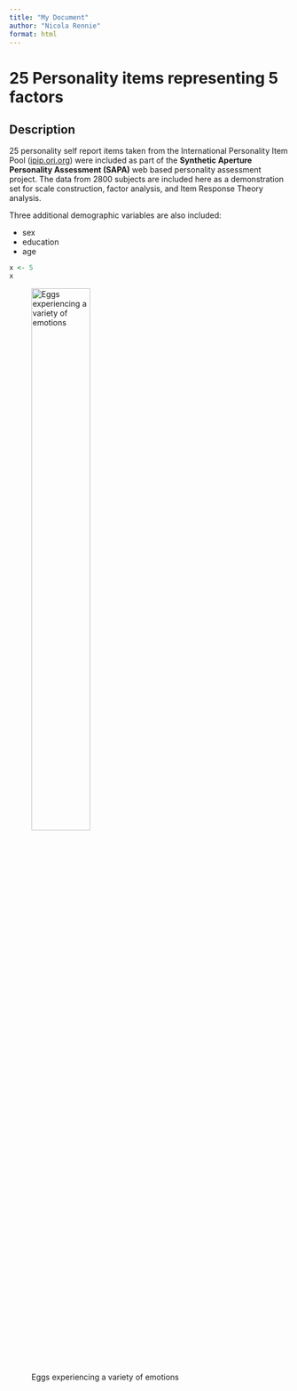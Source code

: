 ```yaml
---
title: "My Document"
author: "Nicola Rennie"
format: html
---
```


# 25 Personality items representing 5 factors

## Description

25 personality self report items taken from the International Personality Item Pool ([ipip.ori.org](https://ipip.ori.org/)) were included as part of the **Synthetic Aperture Personality Assessment (SAPA)** web based personality assessment project. The data from 2800 subjects are included here as a demonstration set for scale construction, factor analysis, and Item Response Theory analysis.

Three additional demographic variables are also included:

* sex
* education
* age

```r
x <- 5
x
```

![Eggs experiencing a variety of emotions](eggs.jpg){fig-align="center" width="50%"}

